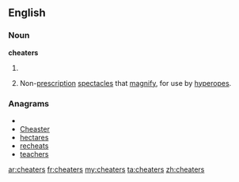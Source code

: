 ==English==

===Noun===
'''cheaters'''

# {{plural of|[[cheater]]}}
# {{informal|plurale tantum}} Non-[[prescription]] [[spectacles]] that [[magnify]], for use by [[hyperope]]s.

===Anagrams===
* {{alphagram|aceehrst}}
* [[Cheaster#English|Cheaster]]
* [[hectares#English|hectares]]
* [[recheats#English|recheats]]
* [[teachers#English|teachers]]

[[ar:cheaters]]
[[fr:cheaters]]
[[my:cheaters]]
[[ta:cheaters]]
[[zh:cheaters]]